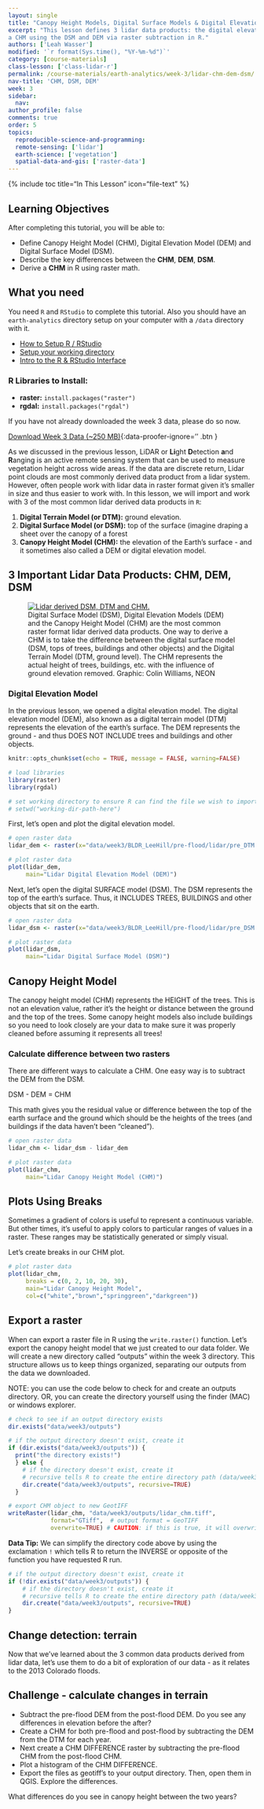 ```yaml
---
layout: single
title: "Canopy Height Models, Digital Surface Models & Digital Elevation Models - Work With LiDAR Data in R"
excerpt: "This lesson defines 3 lidar data products: the digital elevation model (DEM), the digital surface model (DSM) and the canopy height model (CHM). We will also create
a CHM using the DSM and DEM via raster subtraction in R."
authors: ['Leah Wasser']
modified: '`r format(Sys.time(), "%Y-%m-%d")`'
category: [course-materials]
class-lesson: ['class-lidar-r']
permalink: /course-materials/earth-analytics/week-3/lidar-chm-dem-dsm/
nav-title: 'CHM, DSM, DEM'
week: 3
sidebar:
  nav:
author_profile: false
comments: true
order: 5
topics:
  reproducible-science-and-programming: 
  remote-sensing: ['lidar']
  earth-science: ['vegetation']
  spatial-data-and-gis: ['raster-data']
---
```


{% include toc title="In This Lesson" icon="file-text" %}

<div class='notice--success' markdown="1">

## <i class="fa fa-graduation-cap" aria-hidden="true"></i> Learning Objectives

After completing this tutorial, you will be able to:

* Define Canopy Height Model (CHM), Digital Elevation Model (DEM) and Digital Surface Model (DSM).
* Describe the key differences between the **CHM**, **DEM**, **DSM**.
* Derive a **CHM** in R using raster math.

## <i class="fa fa-check-square-o fa-2" aria-hidden="true"></i> What you need

You need `R` and `RStudio` to complete this tutorial. Also you should have
an `earth-analytics` directory setup on your computer with a `/data`
directory with it.

* [How to Setup R / RStudio](/course-materials/earth-analytics/week-1/setup-r-rstudio/)
* [Setup your working directory](/course-materials/earth-analytics/week-1/setup-working-directory/)
* [Intro to the R & RStudio Interface](/course-materials/earth-analytics/week-1/intro-to-r-and-rstudio)

### R Libraries to Install:

* **raster:** `install.packages("raster")`
* **rgdal:** `install.packages("rgdal")`

If you have not already downloaded the week 3 data, please do so now.

[<i class="fa fa-download" aria-hidden="true"></i> Download Week 3 Data (~250 MB)](https://ndownloader.figshare.com/files/7446715){:data-proofer-ignore='' .btn }

</div>

As we discussed in the previous lesson, LiDAR or **Li**ght **D**etection **a**nd
**R**anging is an active remote sensing system that can be used to measure
vegetation height across wide areas. If the data are discrete return, Lidar point
clouds are most commonly derived data product from a lidar system. However, often
people work with lidar data in raster format given it's smaller in size and
thus easier to work with. In this lesson, we will import and work with
3 of the most common lidar derived data products in `R`:

1. **Digital Terrain Model (or DTM):** ground elevation.
2. **Digital Surface Model (or DSM):** top of the surface (imagine draping a sheet over the canopy of a forest
3. **Canopy Height Model (CHM):** the elevation of the Earth's surface - and it sometimes also called a DEM or digital elevation model.

## 3 Important Lidar Data Products: CHM, DEM, DSM

<figure>
   <a href="{{ site.url }}/images/course-materials/earth-analytics/week-3/lidarTree-height.png">
   <img src="{{ site.url }}/images/course-materials/earth-analytics/week-3/lidarTree-height.png" alt="Lidar derived DSM, DTM and CHM."></a>
   <figcaption>Digital Surface Model (DSM), Digital Elevation Models (DEM) and
   the Canopy Height Model (CHM) are the most common raster format lidar
   derived data products. One way to derive a CHM is to take
   the difference between the digital surface model (DSM, tops of trees, buildings
   and other objects) and the Digital Terrain Model (DTM, ground level). The CHM
   represents the actual height of trees, buildings, etc. with the influence of
   ground elevation removed. Graphic: Colin Williams, NEON
   </figcaption>
</figure>


### Digital Elevation Model
In the previous lesson, we opened a digital elevation model. The digital elevation
model (DEM), also known as a digital terrain model (DTM) represents the elevation
of the earth's surface. The DEM represents the ground - and thus DOES NOT INCLUDE
trees and buildings and other objects.

```r
knitr::opts_chunk$set(echo = TRUE, message = FALSE, warning=FALSE)

```

```r
# load libraries
library(raster)
library(rgdal)

# set working directory to ensure R can find the file we wish to import
# setwd("working-dir-path-here")
```

First, let's open and plot the digital elevation model.

```r
# open raster data
lidar_dem <- raster(x="data/week3/BLDR_LeeHill/pre-flood/lidar/pre_DTM.tif")

# plot raster data
plot(lidar_dem,
     main="Lidar Digital Elevation Model (DEM)")

```

Next, let's open the digital SURFACE model (DSM). The DSM represents the top of
the earth's surface. Thus, it INCLUDES TREES, BUILDINGS and other objects that
sit on the earth.

```r
# open raster data
lidar_dsm <- raster(x="data/week3/BLDR_LeeHill/pre-flood/lidar/pre_DSM.tif")

# plot raster data
plot(lidar_dsm,
     main="Lidar Digital Surface Model (DSM)")
```

## Canopy Height Model

The canopy height model (CHM) represents the HEIGHT of the trees. This is not
an elevation value, rather it's the height or distance between the ground and the top of the
trees. Some canopy height models also include buildings so you need to look closely
are your data to make sure it was properly cleaned before assuming it represents
all trees!

### Calculate difference between two rasters

There are different ways to calculate a CHM. One easy way is to subtract the
DEM from the DSM.

DSM - DEM = CHM

This math gives you the residual value or difference between the top of the
earth surface and the ground which should be the heights of the trees (and buildings
if the data haven't been "cleaned").

```r
# open raster data
lidar_chm <- lidar_dsm - lidar_dem

# plot raster data
plot(lidar_chm,
     main="Lidar Canopy Height Model (CHM)")
```

## Plots Using Breaks

Sometimes a gradient of colors is useful to represent a continuous variable.
But other times, it's useful to apply colors to particular ranges of values
in a raster. These ranges may be statistically generated or simply visual.

Let's create breaks in our CHM plot.


```r
# plot raster data
plot(lidar_chm,
     breaks = c(0, 2, 10, 20, 30),
     main="Lidar Canopy Height Model",
     col=c("white","brown","springgreen","darkgreen"))

```

## Export a raster

When can export a raster file in R using the `write.raster()` function. Let's
export the canopy height model that we just created to our data folder. We will
create a new directory called "outputs" within the week 3 directory. This structure
allows us to keep things organized, separating our outputs from the data we downloaded.

NOTE: you can use the code below to check for and create an outputs directory.
OR, you can create the directory yourself using the finder (MAC) or windows
explorer.


```r
# check to see if an output directory exists
dir.exists("data/week3/outputs")

# if the output directory doesn't exist, create it
if (dir.exists("data/week3/outputs")) {
  print("the directory exists!")
  } else {
    # if the directory doesn't exist, create it
    # recursive tells R to create the entire directory path (data/week3/outputs)
    dir.create("data/week3/outputs", recursive=TRUE)
  }

# export CHM object to new GeotIFF
writeRaster(lidar_chm, "data/week3/outputs/lidar_chm.tiff",
            format="GTiff",  # output format = GeoTIFF
            overwrite=TRUE) # CAUTION: if this is true, it will overwrite an existing file


```

<div class="notice" markdown="1">
<i fa fa-star></i>**Data Tip:**
We can simplify the directory code above by using the exclamation `!` which tells
R to return the INVERSE or opposite of the function you have requested R run.

```r
# if the output directory doesn't exist, create it
if (!dir.exists("data/week3/outputs")) {
    # if the directory doesn't exist, create it
    # recursive tells R to create the entire directory path (data/week3/outputs)
    dir.create("data/week3/outputs", recursive=TRUE)
}
```
</div>


## Change detection: terrain

Now that we've learned about the 3 common data products derived from lidar data,
let's use them to do a bit of exploration of our data - as it relates to the 2013
Colorado floods.

<div class="notice--warning" markdown="1">

## <i class="fa fa-pencil-square-o" aria-hidden="true"></i> Challenge - calculate changes in terrain

* Subtract the pre-flood DEM from the post-flood DEM. Do you see any differences in
elevation before the after?
* Create a CHM for both pre-flood and post-flood by subtracting the DEM from the DTM for each year.
* Next create a CHM DIFFERENCE raster by subtracting the pre-flood CHM from the post-flood CHM.
* Plot a histogram of the CHM DIFFERENCE.
* Export the files as geotiff's to your output directory. Then, open them in QGIS. Explore the differences.

What differences do you see in canopy height between the two years?

</div>
